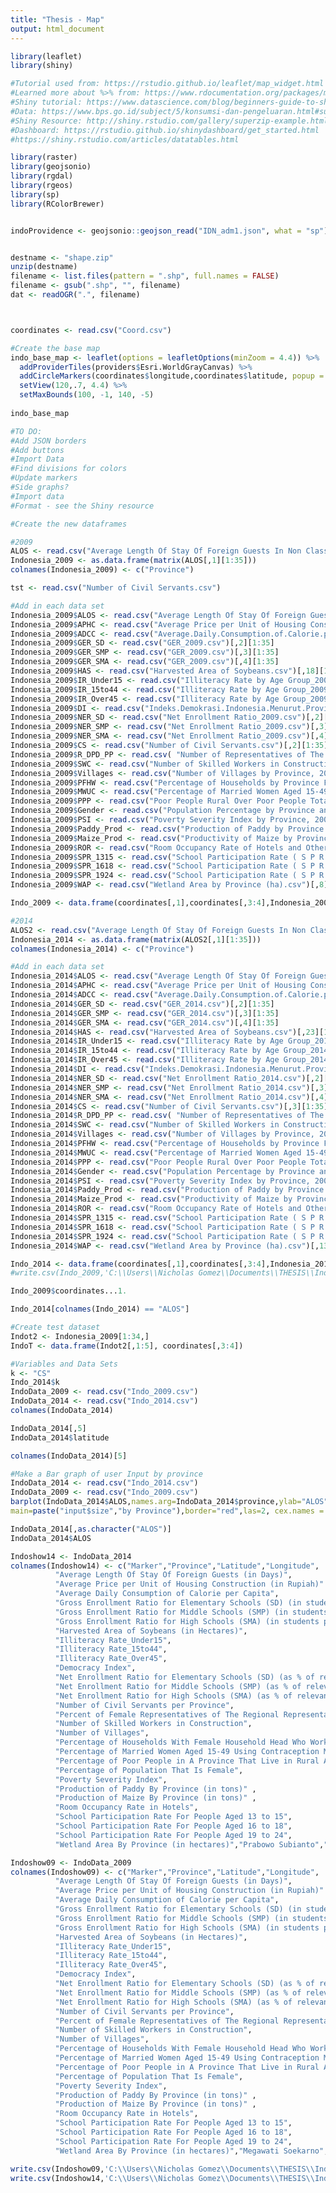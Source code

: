 ---
title: "Thesis - Map"
output: html_document
---

```{r}
library(leaflet)
library(shiny)
```

```{r}
#Tutorial used from: https://rstudio.github.io/leaflet/map_widget.html
#Learned more about %>% from: https://www.rdocumentation.org/packages/magrittr/versions/1.5/topics/%25%3E%25
#Shiny tutorial: https://www.datascience.com/blog/beginners-guide-to-shiny-and-leaflet-for-interactive-mapping
#Data: https://www.bps.go.id/subject/5/konsumsi-dan-pengeluaran.html#subjekViewTab3 
#Shiny Resource: http://shiny.rstudio.com/gallery/superzip-example.html
#Dashboard: https://rstudio.github.io/shinydashboard/get_started.html 
#https://shiny.rstudio.com/articles/datatables.html 

library(raster)
library(geojsonio)
library(rgdal)
library(rgeos)
library(sp)
library(RColorBrewer)


indoProvidence <- geojsonio::geojson_read("IDN_adm1.json", what = "sp")


destname <- "shape.zip"
unzip(destname)
filename <- list.files(pattern = ".shp", full.names = FALSE)
filename <- gsub(".shp", "", filename)
dat <- readOGR(".", filename)



coordinates <- read.csv("Coord.csv")

#Create the base map
indo_base_map <- leaflet(options = leafletOptions(minZoom = 4.4)) %>%
  addProviderTiles(providers$Esri.WorldGrayCanvas) %>%
  addCircleMarkers(coordinates$longitude,coordinates$latitude, popup = coordinates$woe_label) %>%
  setView(120,.7, 4.4) %>%
  setMaxBounds(100, -1, 140, -5) 
  
indo_base_map  

#TO DO:
#Add JSON borders
#Add buttons
#Import Data
#Find divisions for colors
#Update markers
#Side graphs?
#Import data
#Format - see the Shiny resource

```
```{r}
#Create the new dataframes

#2009
ALOS <- read.csv("Average Length Of Stay Of Foreign Guests In Non Classified Hotel.csv")
Indonesia_2009 <- as.data.frame(matrix(ALOS[,1][1:35]))
colnames(Indonesia_2009) <- c("Province")

tst <- read.csv("Number of Civil Servants.csv")

#Add in each data set
Indonesia_2009$ALOS <- read.csv("Average Length Of Stay Of Foreign Guests In Non Classified Hotel.csv")[,7][1:35]
Indonesia_2009$APHC <- read.csv("Average Price per Unit of Housing Construction by Perumnas by Province, 2008 - 2018.csv")[,3][1:35]
Indonesia_2009$ADCC <- read.csv("Average.Daily.Consumption.of.Calorie.per.Capita.csv")[,4][1:35]
Indonesia_2009$GER_SD <- read.csv("GER_2009.csv")[,2][1:35]
Indonesia_2009$GER_SMP <- read.csv("GER_2009.csv")[,3][1:35]
Indonesia_2009$GER_SMA <- read.csv("GER_2009.csv")[,4][1:35]
Indonesia_2009$HAS <- read.csv("Harvested Area of Soybeans.csv")[,18][1:35]
Indonesia_2009$IR_Under15 <- read.csv("Illiteracy Rate by Age Group_2009.csv")[,2][1:35]
Indonesia_2009$IR_15to44 <- read.csv("Illiteracy Rate by Age Group_2009.csv")[,3][1:35]
Indonesia_2009$IR_Over45 <- read.csv("Illiteracy Rate by Age Group_2009.csv")[,4][1:35]
Indonesia_2009$DI <- read.csv("Indeks.Demokrasi.Indonesia.Menurut.Provinsi.csv")[,2][1:35]
Indonesia_2009$NER_SD <- read.csv("Net Enrollment Ratio_2009.csv")[,2][1:35]
Indonesia_2009$NER_SMP <- read.csv("Net Enrollment Ratio_2009.csv")[,3][1:35]
Indonesia_2009$NER_SMA <- read.csv("Net Enrollment Ratio_2009.csv")[,4][1:35]
Indonesia_2009$CS <- read.csv("Number of Civil Servants.csv")[,2][1:35]
Indonesia_2009$R_DPD_PP <- read.csv( "Number of Representatives of The Regional Representative Council (DPD) by Sex from the 2009 and 2014 General Electio.csv")[,8][1:35]
Indonesia_2009$SWC <- read.csv("Number of Skilled Workers in Construction by Province and Qualifications (people), 2008-2018.csv")[,3][1:35]
Indonesia_2009$Villages <- read.csv("Number of Villages by Province, 2004–2014.csv")[,7][1:35]
Indonesia_2009$PFHW <- read.csv("Percentage of Households by Province Female of Household Headed who Worked.csv")[,2][1:35]
Indonesia_2009$MWUC <- read.csv("Percentage of Married Women Aged 15-49 Using Contraception Method by Province.csv")[,11][1:35]
Indonesia_2009$PPP <- read.csv("Poor People Rural Over Poor People Total.csv")[,4][1:35]
Indonesia_2009$Gender <- read.csv("Population Percentage by Province and Gender, 2009-2018.csv")[,2][1:35]
Indonesia_2009$PSI <- read.csv("Poverty Severity Index by Province, 2007 - 2019.csv")[,4][1:35]
Indonesia_2009$Paddy_Prod <- read.csv("Production of Paddy by Province (ton).csv")[,18][1:35]
Indonesia_2009$Maize_Prod <- read.csv("Productivity of Maize by Province.csv")[,18][1:35]
Indonesia_2009$ROR <- read.csv("Room Occupancy Rate of Hotels and Other Accommodations by Province, 2000 - 2017.csv")[,11][1:35]
Indonesia_2009$SPR_1315 <- read.csv("School Participation Rate ( S P R ) by Province, 2009.csv")[,2][1:35]
Indonesia_2009$SPR_1618 <- read.csv("School Participation Rate ( S P R ) by Province, 2009.csv")[,3][1:35]
Indonesia_2009$SPR_1924 <- read.csv("School Participation Rate ( S P R ) by Province, 2009.csv")[,4][1:35]
Indonesia_2009$WAP <- read.csv("Wetland Area by Province (ha).csv")[,8][1:35]

Indo_2009 <- data.frame(coordinates[,1],coordinates[,3:4],Indonesia_2009[,2:31][1:34,])

#2014
ALOS2 <- read.csv("Average Length Of Stay Of Foreign Guests In Non Classified Hotel.csv")
Indonesia_2014 <- as.data.frame(matrix(ALOS2[,1][1:35]))
colnames(Indonesia_2014) <- c("Province")

#Add in each data set
Indonesia_2014$ALOS <- read.csv("Average Length Of Stay Of Foreign Guests In Non Classified Hotel.csv")[,12][1:35]
Indonesia_2014$APHC <- read.csv("Average Price per Unit of Housing Construction by Perumnas by Province, 2008 - 2018.csv")[,8][1:35]
Indonesia_2014$ADCC <- read.csv("Average.Daily.Consumption.of.Calorie.per.Capita.csv")[,9][1:35]
Indonesia_2014$GER_SD <- read.csv("GER_2014.csv")[,2][1:35]
Indonesia_2014$GER_SMP <- read.csv("GER_2014.csv")[,3][1:35]
Indonesia_2014$GER_SMA <- read.csv("GER_2014.csv")[,4][1:35]
Indonesia_2014$HAS <- read.csv("Harvested Area of Soybeans.csv")[,23][1:35]
Indonesia_2014$IR_Under15 <- read.csv("Illiteracy Rate by Age Group_2014.csv")[,2][1:35]
Indonesia_2014$IR_15to44 <- read.csv("Illiteracy Rate by Age Group_2014.csv")[,3][1:35]
Indonesia_2014$IR_Over45 <- read.csv("Illiteracy Rate by Age Group_2014.csv")[,4][1:35]
Indonesia_2014$DI <- read.csv("Indeks.Demokrasi.Indonesia.Menurut.Provinsi.csv")[,7][1:35]
Indonesia_2014$NER_SD <- read.csv("Net Enrollment Ratio_2014.csv")[,2][1:35]
Indonesia_2014$NER_SMP <- read.csv("Net Enrollment Ratio_2014.csv")[,3][1:35]
Indonesia_2014$NER_SMA <- read.csv("Net Enrollment Ratio_2014.csv")[,4][1:35]
Indonesia_2014$CS <- read.csv("Number of Civil Servants.csv")[,3][1:35]
Indonesia_2014$R_DPD_PP <- read.csv( "Number of Representatives of The Regional Representative Council (DPD) by Sex from the 2009 and 2014 General Electio.csv")[,9][1:35]
Indonesia_2014$SWC <- read.csv("Number of Skilled Workers in Construction by Province and Qualifications (people), 2008-2018.csv")[,8][1:35]
Indonesia_2014$Villages <- read.csv("Number of Villages by Province, 2004–2014.csv")[,12][1:35]
Indonesia_2014$PFHW <- read.csv("Percentage of Households by Province Female of Household Headed who Worked.csv")[,7][1:35]
Indonesia_2014$MWUC <- read.csv("Percentage of Married Women Aged 15-49 Using Contraception Method by Province.csv")[,16][1:35]
Indonesia_2014$PPP <- read.csv("Poor People Rural Over Poor People Total.csv")[,9][1:35]
Indonesia_2014$Gender <- read.csv("Population Percentage by Province and Gender, 2009-2018.csv")[,7][1:35]
Indonesia_2014$PSI <- read.csv("Poverty Severity Index by Province, 2007 - 2019.csv")[,9][1:35]
Indonesia_2014$Paddy_Prod <- read.csv("Production of Paddy by Province (ton).csv")[,23][1:35]
Indonesia_2014$Maize_Prod <- read.csv("Productivity of Maize by Province.csv")[,23][1:35]
Indonesia_2014$ROR <- read.csv("Room Occupancy Rate of Hotels and Other Accommodations by Province, 2000 - 2017.csv")[,16][1:35]
Indonesia_2014$SPR_1315 <- read.csv("School Participation Rate ( S P R ) by Province, 2014.csv")[,2][1:35]
Indonesia_2014$SPR_1618 <- read.csv("School Participation Rate ( S P R ) by Province, 2014.csv")[,3][1:35]
Indonesia_2014$SPR_1924 <- read.csv("School Participation Rate ( S P R ) by Province, 2014.csv")[,4][1:35]
Indonesia_2014$WAP <- read.csv("Wetland Area by Province (ha).csv")[,13][1:35]

Indo_2014 <- data.frame(coordinates[,1],coordinates[,3:4],Indonesia_2014[,2:31][1:34,])
#write.csv(Indo_2009,'C:\\Users\\Nicholas Gomez\\Documents\\THESIS\\Indo_2009.csv')

Indo_2009$coordinates...1.

Indo_2014[colnames(Indo_2014) == "ALOS"]

#Create test dataset
Indot2 <- Indonesia_2009[1:34,]
IndoT <- data.frame(Indot2[,1:5], coordinates[,3:4])
```


```{r}
#Variables and Data Sets
k <- "CS"
Indo_2014$k
IndoData_2009 <- read.csv("Indo_2009.csv")
IndoData_2014 <- read.csv("Indo_2014.csv")
colnames(IndoData_2014)

IndoData_2014[,5]
IndoData_2014$latitude

colnames(IndoData_2014)[5]


```


```{r}
#Make a Bar graph of user Input by province
IndoData_2014 <- read.csv("Indo_2014.csv")
IndoData_2009 <- read.csv("Indo_2009.csv")
barplot(IndoData_2014$ALOS,names.arg=IndoData_2014$province,ylab="ALOS",col="blue",
main=paste("input$size","by Province"),border="red",las=2, cex.names = .7)

IndoData_2014[,as.character("ALOS")]
IndoData_2014$ALOS

Indoshow14 <- IndoData_2014
colnames(Indoshow14) <- c("Marker","Province","Latitude","Longitude",
          "Average Length Of Stay Of Foreign Guests (in Days)", 
          "Average Price per Unit of Housing Construction (in Rupiah)" , 
          "Average Daily Consumption of Calorie per Capita",
          "Gross Enrollment Ratio for Elementary Schools (SD) (in students per school)" ,
          "Gross Enrollment Ratio for Middle Schools (SMP) (in students per school)" , 
          "Gross Enrollment Ratio for High Schools (SMA) (in students per school)", 
          "Harvested Area of Soybeans (in Hectares)", 
          "Illiteracy Rate_Under15",
          "Illiteracy Rate_15to44",
          "Illiteracy Rate_Over45", 
          "Democracy Index",
          "Net Enrollment Ratio for Elementary Schools (SD) (as % of relevant population)",
          "Net Enrollment Ratio for Middle Schools (SMP) (as % of relevant population)",
          "Net Enrollment Ratio for High Schools (SMA) (as % of relevant population)",
          "Number of Civil Servants per Province",
          "Percent of Female Representatives of The Regional Representative Council",
          "Number of Skilled Workers in Construction",
          "Number of Villages",
          "Percentage of Households With Female Household Head Who Worked",
          "Percentage of Married Women Aged 15-49 Using Contraception Method",
          "Percentage of Poor People in A Province That Live in Rural Areas",
          "Percentage of Population That Is Female",
          "Poverty Severity Index",
          "Production of Paddy By Province (in tons)" , 
          "Production of Maize By Province (in tons)" ,
          "Room Occupancy Rate in Hotels",
          "School Participation Rate For People Aged 13 to 15",
          "School Participation Rate For People Aged 16 to 18",
          "School Participation Rate For People Aged 19 to 24",
          "Wetland Area By Province (in hectares)","Prabowo Subianto","Joko Widodo","Winner")

Indoshow09 <- IndoData_2009
colnames(Indoshow09) <- c("Marker","Province","Latitude","Longitude",
          "Average Length Of Stay Of Foreign Guests (in Days)", 
          "Average Price per Unit of Housing Construction (in Rupiah)" , 
          "Average Daily Consumption of Calorie per Capita",
          "Gross Enrollment Ratio for Elementary Schools (SD) (in students per school)" ,
          "Gross Enrollment Ratio for Middle Schools (SMP) (in students per school)" , 
          "Gross Enrollment Ratio for High Schools (SMA) (in students per school)", 
          "Harvested Area of Soybeans (in Hectares)", 
          "Illiteracy Rate_Under15",
          "Illiteracy Rate_15to44",
          "Illiteracy Rate_Over45", 
          "Democracy Index",
          "Net Enrollment Ratio for Elementary Schools (SD) (as % of relevant population)",
          "Net Enrollment Ratio for Middle Schools (SMP) (as % of relevant population)",
          "Net Enrollment Ratio for High Schools (SMA) (as % of relevant population)",
          "Number of Civil Servants per Province",
          "Percent of Female Representatives of The Regional Representative Council",
          "Number of Skilled Workers in Construction",
          "Number of Villages",
          "Percentage of Households With Female Household Head Who Worked",
          "Percentage of Married Women Aged 15-49 Using Contraception Method",
          "Percentage of Poor People in A Province That Live in Rural Areas",
          "Percentage of Population That Is Female",
          "Poverty Severity Index",
          "Production of Paddy By Province (in tons)" , 
          "Production of Maize By Province (in tons)" ,
          "Room Occupancy Rate in Hotels",
          "School Participation Rate For People Aged 13 to 15",
          "School Participation Rate For People Aged 16 to 18",
          "School Participation Rate For People Aged 19 to 24",
          "Wetland Area By Province (in hectares)","Megawati Soekarno","Susilo Bambang","Muhammad Jusuf", "Winner")

write.csv(Indoshow09,'C:\\Users\\Nicholas Gomez\\Documents\\THESIS\\IndoShow_2009.csv')
write.csv(Indoshow14,'C:\\Users\\Nicholas Gomez\\Documents\\THESIS\\IndoShow_2014.csv')
```

```{r}

```

